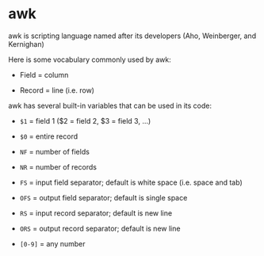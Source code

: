 # awk {.unnumbered}

awk is scripting language named after its developers (Aho, Weinberger, and Kernighan)

Here is some vocabulary commonly used by awk:

-   Field = column

-   Record = line (i.e. row)

awk has several built-in variables that can be used in its code:

-   `$1` = field 1 (\$2 = field 2, \$3 = field 3, ...)

-   `$0` = entire record

-   `NF` = number of fields

-   `NR` = number of records

-   `FS` = input field separator; default is white space (i.e. space and tab)

-   `OFS` = output field separator; default is single space

-   `RS` = input record separator; default is new line

-   `ORS` = output record separator; default is new line

-   `[0-9]` = any number

